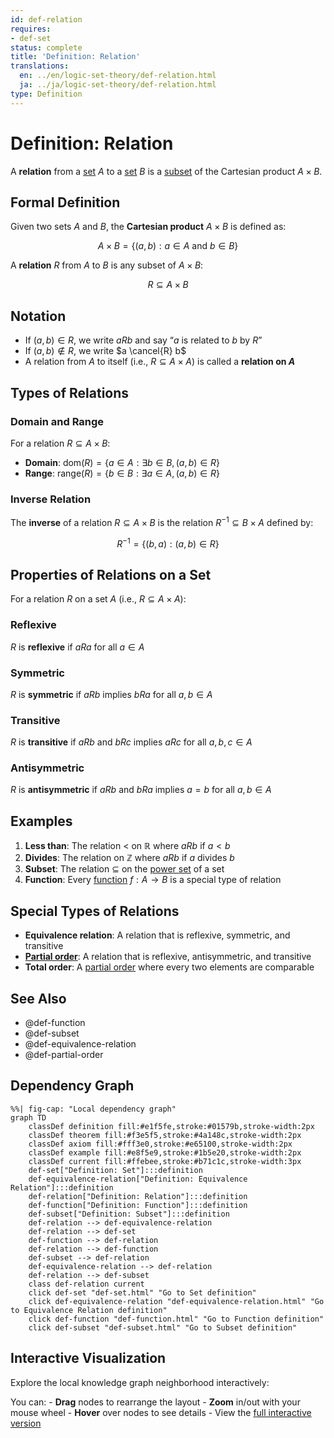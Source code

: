 ```yaml
---
id: def-relation
requires:
- def-set
status: complete
title: 'Definition: Relation'
translations:
  en: ../en/logic-set-theory/def-relation.html
  ja: ../ja/logic-set-theory/def-relation.html
type: Definition
---
```


# Definition: Relation {#def-relation}

A **relation** from a [set](def-set.qmd) $A$ to a [set](def-set.qmd) $B$ is a [subset](def-subset.qmd) of the Cartesian product $A \times B$.

## Formal Definition

Given two sets $A$ and $B$, the **Cartesian product** $A \times B$ is defined as:

$$A \times B = \{(a, b) : a \in A \text{ and } b \in B\}$$

A **relation** $R$ from $A$ to $B$ is any subset of $A \times B$:

$$R \subseteq A \times B$$

## Notation

- If $(a, b) \in R$, we write $aRb$ and say "$a$ is related to $b$ by $R$"
- If $(a, b) \notin R$, we write $a \cancel{R} b$
- A relation from $A$ to itself (i.e., $R \subseteq A \times A$) is called a **relation on $A$**

## Types of Relations

### Domain and Range

For a relation $R \subseteq A \times B$:

- **Domain**: $\text{dom}(R) = \{a \in A : \exists b \in B, (a, b) \in R\}$
- **Range**: $\text{range}(R) = \{b \in B : \exists a \in A, (a, b) \in R\}$

### Inverse Relation

The **inverse** of a relation $R \subseteq A \times B$ is the relation $R^{-1} \subseteq B \times A$ defined by:

$$R^{-1} = \{(b, a) : (a, b) \in R\}$$

## Properties of Relations on a Set

For a relation $R$ on a set $A$ (i.e., $R \subseteq A \times A$):

### Reflexive

$R$ is **reflexive** if $aRa$ for all $a \in A$

### Symmetric

$R$ is **symmetric** if $aRb$ implies $bRa$ for all $a, b \in A$

### Transitive

$R$ is **transitive** if $aRb$ and $bRc$ implies $aRc$ for all $a, b, c \in A$

### Antisymmetric

$R$ is **antisymmetric** if $aRb$ and $bRa$ implies $a = b$ for all $a, b \in A$

## Examples

1. **Less than**: The relation $<$ on $\mathbb{R}$ where $aRb$ if $a < b$
2. **Divides**: The relation on $\mathbb{Z}$ where $aRb$ if $a$ divides $b$
3. **Subset**: The relation $\subseteq$ on the [power set](def-power-set.qmd) of a set
4. **Function**: Every [function](def-function.qmd) $f: A \to B$ is a special type of relation

## Special Types of Relations

- **Equivalence relation**: A relation that is reflexive, symmetric, and transitive
- **[Partial order](def-partial-order.qmd)**: A relation that is reflexive, antisymmetric, and transitive
- **Total order**: A [partial order](def-partial-order.qmd) where every two elements are comparable

## See Also

- @def-function
- @def-subset
- @def-equivalence-relation
- @def-partial-order

## Dependency Graph

```mermaid
%%| fig-cap: "Local dependency graph"
graph TD
    classDef definition fill:#e1f5fe,stroke:#01579b,stroke-width:2px
    classDef theorem fill:#f3e5f5,stroke:#4a148c,stroke-width:2px
    classDef axiom fill:#fff3e0,stroke:#e65100,stroke-width:2px
    classDef example fill:#e8f5e9,stroke:#1b5e20,stroke-width:2px
    classDef current fill:#ffebee,stroke:#b71c1c,stroke-width:3px
    def-set["Definition: Set"]:::definition
    def-equivalence-relation["Definition: Equivalence Relation"]:::definition
    def-relation["Definition: Relation"]:::definition
    def-function["Definition: Function"]:::definition
    def-subset["Definition: Subset"]:::definition
    def-relation --> def-equivalence-relation
    def-relation --> def-set
    def-function --> def-relation
    def-relation --> def-function
    def-subset --> def-relation
    def-equivalence-relation --> def-relation
    def-relation --> def-subset
    class def-relation current
    click def-set "def-set.html" "Go to Set definition"
    click def-equivalence-relation "def-equivalence-relation.html" "Go to Equivalence Relation definition"
    click def-function "def-function.html" "Go to Function definition"
    click def-subset "def-subset.html" "Go to Subset definition"
```

## Interactive Visualization

Explore the local knowledge graph neighborhood interactively:

::: {.graph-viz data-id="def-relation" data-width="700" data-height="500"}
:::

You can:
- **Drag** nodes to rearrange the layout
- **Zoom** in/out with your mouse wheel
- **Hover** over nodes to see details
- View the [full interactive version](../../output/interactive/def-relation.html){target="_blank"}
